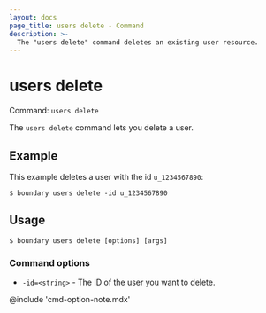```yaml
---
layout: docs
page_title: users delete - Command
description: >-
  The "users delete" command deletes an existing user resource.
---
```


# users delete

Command: `users delete`

The `users delete` command lets you delete a user.

## Example

This example deletes a user with the id `u_1234567890`:

```shell-session
$ boundary users delete -id u_1234567890
```

## Usage

<CodeBlockConfig hideClipboard>

```shell-session
$ boundary users delete [options] [args]
```

</CodeBlockConfig>

### Command options

- `-id=<string>` - The ID of the user you want to delete.

@include 'cmd-option-note.mdx'